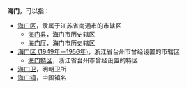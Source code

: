 '''海门'''，可以指：
*[[海门区|海门区]]，隶属于江苏省南通市的市辖区
**[[海门县|海门县]]，海门市历史辖区
**[[海门厅|海门厅]]，海门市历史辖区
*[[海门区_(1949年－1956年)|海门区 (1949年－1956年)]]，浙江省台州市曾经设置的市辖区
**[[海门特区|海门特区]]，浙江省台州市曾经设置的特区
*[[海门卫|海门卫]]，明朝卫所
*[[海门镇|海门镇]]，中国镇名

{{Disambig|cat=二字中国地名消歧义|H}}